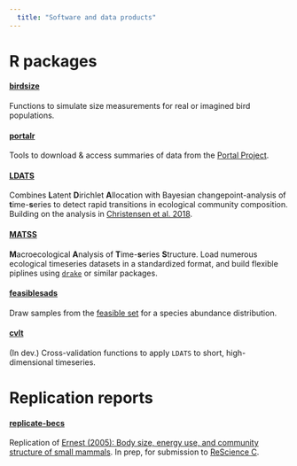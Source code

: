 ```yaml
---
  title: "Software and data products"
---
```


# R packages

#### [birdsize](https://diazrenata.github.io/birdsize/)

Functions to simulate size measurements for real or imagined bird populations.


#### [portalr](https://weecology.github.io/portalr/)

Tools to download & access summaries of data from the [Portal Project](https://www.weecology.org/project/portal/). 


#### [LDATS](https://weecology.github.io/LDATS/)

Combines **L**atent **D**irichlet **A**llocation with Bayesian changepoint-analysis of **t**ime-**s**eries to detect rapid transitions in ecological community composition. Building on the analysis in [Christensen et al. 2018](https://doi.org/10.1002/ecy.2373).


#### [MATSS](https://weecology.github.io/MATSS/)

**M**acroecological **A**nalysis of **T**ime-**s**eries **S**tructure. Load numerous ecological timeseries datasets in a standardized format, and build flexible piplines using [`drake`](https://books.ropensci.org/drake/) or similar packages.


#### [feasiblesads](https://github.com/diazrenata/feasiblesads)

Draw samples from the [feasible set](https://doi.org/10.1111/ele.12154) for a species abundance distribution.


#### [cvlt](https://diazrenata.github.io/cvlt/)

(In dev.) Cross-validation functions to apply `LDATS` to short, high-dimensional timeseries.



# Replication reports

#### [replicate-becs](https://github.com/diazrenata/replicate-becs)

Replication of [Ernest (2005): Body size, energy use, and community structure of small mammals](https://doi.org/10.1890/03-3179). In prep, for submission to [ReScience C](https://rescience.github.io/). 



